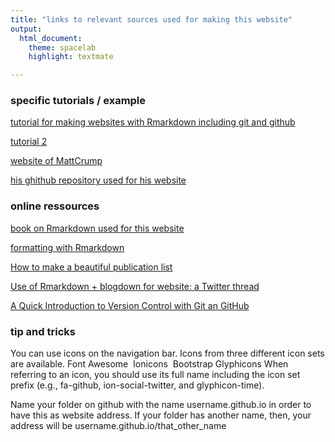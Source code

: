 ```yaml
---
title: "links to relevant sources used for making this website"
output:
  html_document:
    theme: spacelab
    highlight: textmate 

---
```



### specific tutorials / example
[tutorial for making websites with Rmarkdown including git and github](http://nickstrayer.me/RMarkdown_Sites_tutorial/)

[tutorial 2](http://www.emilyzabor.com/tutorials/rmarkdown_websites_tutorial.html)

[website of MattCrump](https://crumplab.github.io/)

[his ghithub repository used for his website](https://github.com/CrumpLab/CrumpLab.github.io)


### online ressources
[book on Rmarkdown used for this website](https://bookdown.org/yihui/rmarkdown/rmarkdown-site.html)

[formatting with Rmarkdown](https://holtzy.github.io/Pimp-my-rmd/)

[How to make a beautiful publication list](https://lbusett.netlify.com/post/automatically-importing-publications-from-bibtex-to-a-hugo-academic-blog/)

[Use of Rmarkdown + blogdown for website: a Twitter thread](https://twitter.com/dsquintana/status/993410504570888192/photo/1)

[A Quick Introduction to Version Control with Git an GitHub](http://journals.plos.org/ploscompbiol/article?id=10.1371/journal.pcbi.1004668)

### tip and tricks

You can use icons on the navigation bar. Icons from three different icon sets are available.
Font Awesome \ Ionicons \ Bootstrap Glyphicons When referring to an icon, you should use its full name including the icon set prefix (e.g., fa-github, ion-social-twitter, and glyphicon-time).

Name your folder on github with the name username.github.io in order to have this as website address. If your folder has another name, then, your address will be username.github.io/that_other_name 
